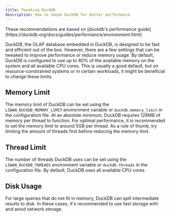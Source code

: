 ```yaml
---
title: Tweaking DuckDB
description: How to tweak DuckDB for better performance
---
```



<Aside>
  These recommendations are based on [duckdb's performance
  guide](https://duckdb.org/docs/guides/performance/environment.html)
</Aside>


DuckDB, the OLAP database embedded in DuckDB, is designed to be fast and efficient out of the box. However, there are a few settings that can be tweaked to improve performance
or reduce memory usage. By default, DuckDB is configured to use up to 80% of the available memory on the system and all available CPU cores. This is usually a good default,
but on resource-constrained systems or in certain workloads, it might be beneficial to change these limits.

## Memory Limit

The memory limit of DuckDB can be set using the `LIWAN_DUCKDB_MEMORY_LIMIT` environment variable or `duckdb.memory_limit` in the configuration file.
At an absolute minimum, DuckDB requires 128MB of memory per thread to function. For optimal performance, it is recommended to set the memory limit to around 5GB per thread.
As a rule of thumb, try limiting the amount of threads first before reducing the memory limit.

## Thread Limit

The number of threads DuckDB uses can be set using the `LIWAN_DUCKDB_THREADS` environment variable or `duckdb.threads` in the configuration file.
By default, DuckDB uses all available CPU cores.

## Disk Usage

For large queries that do not fit in memory, DuckDB can spill intermediate results to disk. In these cases, it's recommended to use
fast storage with and avoid network storage.

